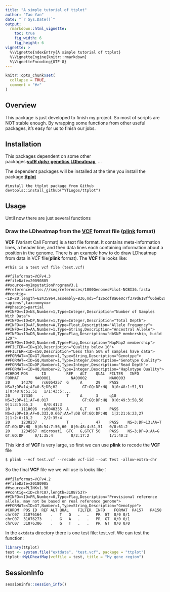 ---
title: "A simple tutorial of ttplot"
author: "Tao Yan"
date: "`r Sys.Date()`"
output: 
  rmarkdown::html_vignette:
    toc: true
    fig_width: 6
    fig_height: 6
vignette: >
  %\VignetteIndexEntry{A simple tutorial of ttplot}
  %\VignetteEngine{knitr::rmarkdown}
  %\VignetteEncoding{UTF-8}
---

```{r setup, include = FALSE}
knitr::opts_chunk$set(
  collapse = TRUE,
  comment = "#>"
)
```

## Overview

This package is just developed to finish my project. So most of scripts are NOT stable enough. By wrapping some functions from other useful packages, it's easy for us to finish our jobs.

## Installation

This packages dependent on some other packages:[**vcfR**](https://github.com/knausb/vcfR),[**dplyr**](https://github.com/tidyverse/dplyr),[**genetics**](https://cran.r-project.org/web/packages/genetics/index.html),[**LDheatmap**](https://github.com/SFUStatgen/LDheatmap), ...

The dependent packages will be installed at the time you install the package [**ttplot**](https://github.com/YTLogos/ttplot)

```
#install the ttplot package from Github
devtools::install_github("YTLogos/ttplot")
```

## Usage

Until now there are just several functions

### Draw the LDheatmap from the [**VCF**](https://en.wikipedia.org/wiki/Variant_Call_Format) format file ([**plink**](https://www.cog-genomics.org/plink2/) format)

**VCF** (Variant Call Format) is a text file format. It contains meta-information lines, a header line, and then data lines each containing information about a position in the genome. There is an example how to do draw LDheatmap from data in VCF file(**plink** format). The **VCF** file looks like:

```
#This is a test vcf file (test.vcf) 

##fileformat=VCFv4.3
##fileDate=20090805
##source=myImputationProgramV3.1
##reference=file:///seq/references/1000GenomesPilot-NCBI36.fasta
##contig=<ID=20,length=62435964,assembly=B36,md5=f126cdf8a6e0c7f379d618ff66beb2da,species="Homo sapiens",taxonomy=x>
##phasing=partial
##INFO=<ID=NS,Number=1,Type=Integer,Description="Number of Samples With Data">
##INFO=<ID=DP,Number=1,Type=Integer,Description="Total Depth">
##INFO=<ID=AF,Number=A,Type=Float,Description="Allele Frequency">
##INFO=<ID=AA,Number=1,Type=String,Description="Ancestral Allele">
##INFO=<ID=DB,Number=0,Type=Flag,Description="dbSNP membership, build 129">
##INFO=<ID=H2,Number=0,Type=Flag,Description="HapMap2 membership">
##FILTER=<ID=q10,Description="Quality below 10">
##FILTER=<ID=s50,Description="Less than 50% of samples have data">
##FORMAT=<ID=GT,Number=1,Type=String,Description="Genotype">
##FORMAT=<ID=GQ,Number=1,Type=Integer,Description="Genotype Quality">
##FORMAT=<ID=DP,Number=1,Type=Integer,Description="Read Depth">
##FORMAT=<ID=HQ,Number=2,Type=Integer,Description="Haplotype Quality">
#CHROM POS      ID         REF   ALT    QUAL  FILTER   INFO                             FORMAT       NA00001         NA00002          NA00003
20     14370    rs6054257  G     A      29    PASS    NS=3;DP=14;AF=0.5;DB;H2           GT:GQ:DP:HQ  0|0:48:1:51,51  1|0:48:8:51,51   1/1:43:5:.,.
20     17330    .          T     A      3     q10     NS=3;DP=11;AF=0.017               GT:GQ:DP:HQ  0|0:49:3:58,50  0|1:3:5:65,3     0/0:41:3
20     1110696  rs6040355  A     G,T    67    PASS    NS=2;DP=10;AF=0.333,0.667;AA=T;DB GT:GQ:DP:HQ  1|2:21:6:23,27  2|1:2:0:18,2     2/2:35:4
20     1230237  .          T     .      47    PASS    NS=3;DP=13;AA=T                   GT:GQ:DP:HQ  0|0:54:7:56,60  0|0:48:4:51,51   0/0:61:2
20     1234567  microsat1  GTC   G,GTCT 50    PASS    NS=3;DP=9;AA=G                    GT:GQ:DP     0/1:35:4        0/2:17:2         1/1:40:3
```

This kind of **VCF** is very large, so first we can use **plink** to recode the **VCF** file

```
$ plink --vcf test.vcf --recode vcf-iid --out Test -allow-extra-chr
```

So the final **VCF** file we we will use is looks like：

```
##fileformat=VCFv4.2
##fileDate=20180905
##source=PLINKv1.90
##contig=<ID=chrC07,length=31087537>
##INFO=<ID=PR,Number=0,Type=Flag,Description="Provisional reference allele, may not be based on real reference genome">
##FORMAT=<ID=GT,Number=1,Type=String,Description="Genotype">
#CHROM	POS	ID	REF	ALT	QUAL	FILTER	INFO	FORMAT	R4157	R4158
chrC07	31076164	.	T	G	.	.	PR	GT	0/0	0/1
chrC07	31076273	.	G	A	.	.	PR	GT	0/0	0/1
chrC07	31076306	.	G	T	.	.	PR	GT	0/0	0/0
```

In the `extdata` directory there is one test file: test.vcf. We can test the function:

```{r,echo=TRUE, eval=TRUE, fig.align='center', dpi= 300}
library(ttplot)
test <- system.file("extdata", "test.vcf", package = "ttplot")
ttplot::MyLDheatMap(vcffile = test, title = "My gene region")
```


## SessionInfo

```{r}
sessioninfo::session_info()
```
